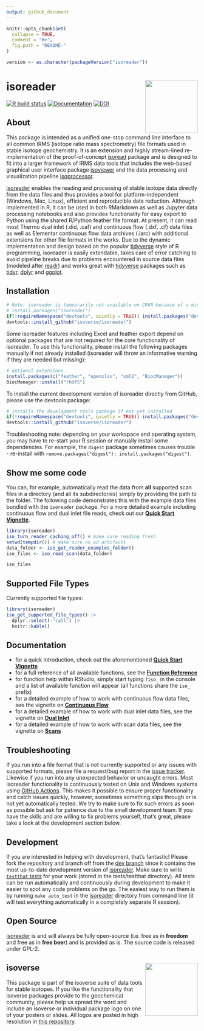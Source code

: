 ```yaml
---
output: github_document
---
```


<!-- README.md is generated from README.Rmd. Please edit that file -->

```r
knitr::opts_chunk$set(
  collapse = TRUE,
  comment = "#>",
  fig.path = "README-"
)

version <- as.character(packageVersion("isoreader"))
```

# isoreader <a href='https://isoreader.isoverse.org'><img src='man/figures/isoreader_logo_thumb.png' align="right" height="138.5"/></a>

<!-- badges: start -->
[![R build status](https://github.com/isoverse/isoreader/workflows/R-CMD-check/badge.svg)](https://github.com/isoverse/isoreader/actions?workflow=R-CMD-check)
[![Documentation](https://img.shields.io/badge/docs-online-green.svg)](https://isoreader.isoverse.org/)
[![DOI](https://joss.theoj.org/papers/10.21105/joss.02878/status.svg)](https://doi.org/10.21105/joss.02878)
<!-- badges: end -->

## About

This package is intended as a unified one-stop command line interface to all common IRMS (isotope ratio mass spectrometry) file formats used in stable isotope geochemistry. It is an extension and highly stream-lined re-implementation of the proof-of-concept [isoread](https://github.com/sebkopf/isoread) package and is designed to fit into a larger framework of IRMS data tools that includes the web-based graphical user interface package [isoviewer](https://github.com/isoverse/isoviewer) and the data processing and visualization pipeline [isoprocessor](https://github.com/isoverse/isoprocessor).

[isoreader](https://isoreader.isoverse.org/) enables the reading and processing of stable isotope data directly from the data files and thus provides a tool for platform-independent (Windows, Mac, Linux), efficient and reproducible data reduction. Although implemented in R, it can be used in both RMarkdown as well as Jupyter data processing notebooks and also provides functionality for easy export to Python using the shared R/Python feather file format. At present, it can read most Thermo dual inlet (.did, .caf) and continuous flow (.dxf, .cf) data files as well as Elementar continuous flow data archives (.iarc) with additional extensions for other file formats in the works. Due to the dynamic implementation and design based on the popular [tidyverse](https://www.tidyverse.org/) style of R programming, isoreader is easily extendable, takes care of error catching to avoid pipeline breaks due to problems encountered in source data files (modeled after  [readr](https://readr.tidyverse.org/)) and works great with [tidyverse](https://www.tidyverse.org/) packages such as [tidyr](https://tidyr.tidyverse.org/), [dplyr](https://dplyr.tidyverse.org/) and [ggplot](https://ggplot2.tidyverse.org/).

## Installation

```r
# Note: isoreader is temporarily not available on CRAN because of a missing dependency, please install directly from GitHub using the commands below
# install.packages("isoreader")
if(!requireNamespace("devtools", quietly = TRUE)) install.packages("devtools")
devtools::install_github("isoverse/isoreader")
```

Some isoreader features including Excel and feather export depend on optional packages that are not required for the core functionality of isoreader. To use this functionality, please install the following packages manually if not already installed (isoreader will throw an informative warning if they are needed but missing):

```r
# optional extensions
install.packages(c("feather", "openxlsx", "xml2", "BiocManager"))
BiocManager::install("rhdf5")
```

To install the current development version of isoreader directly from GitHub, please use the devtools package:

```r
# installs the development tools package if not yet installed
if(!requireNamespace("devtools", quietly = TRUE)) install.packages("devtools")
devtools::install_github("isoverse/isoreader")
```

Troubleshooting note: depending on your workspace and operating system, you may have to re-start your R session or manually install some dependencies. For example, the `digest` package sometimes causes trouble - re-install with `remove.packages("digest"); install.packages("digest")`.

## Show me some code

You can, for example, automatically read the data from **all** supported scan files in a directory (and all its subdirectories) simply by providing the path to the folder. The following code demonstrates this with the example data files bundled with the `isoreader` package. For a more detailed example including continuous flow and dual inlet file reads, check out our [**Quick Start Vignette**](https://isoreader.isoverse.org/articles/quick_start.html).

```r
library(isoreader)
iso_turn_reader_caching_off() # make sure reading fresh
setwd(tempdir()) # make sure no wd artifacts
data_folder <- iso_get_reader_examples_folder()
iso_files <- iso_read_scan(data_folder)

iso_files
```

## Supported File Types

Currently supported file types:

```r
library(isoreader)
iso_get_supported_file_types() |> 
  dplyr::select(-"call") |>
  knitr::kable()
```

## Documentation

 - for a quick introduction, check out the aforementioned [**Quick Start Vignette**](https://isoreader.isoverse.org/articles/quick_start.html)
 - for a full reference of all available functions, see the **[Function Reference](https://isoreader.isoverse.org/reference/)**
 - for function help within RStudio, simply start typing `?iso_` in the console and a list of available function will appear (all functions share the `iso_` prefix)
 - for a detailed example of how to work with continuous flow data files, see the vignette on **[Continuous Flow](https://isoreader.isoverse.org/articles/continuous_flow.html)**
 - for a detailed example of how to work with dual inlet data files, see the vignette on **[Dual Inlet](https://isoreader.isoverse.org/articles/dual_inlet.html)**
 - for a detailed example of how to work with scan data files, see the vignette on **[Scans](https://isoreader.isoverse.org/articles/scan.html)**

## Troubleshooting

If you run into a file format that is not currently supported or any issues with supported formats, please file a request/bug report in the [issue tracker](https://github.com/isoverse/isoreader/issues). Likewise if you run into any unexpected behavior or uncaught errors. Most isoreader functionality is continuously tested on Unix and Windows systems using [GitHub Actions](https://github.com/isoverse/isoreader/actions?workflow=R-CMD-check). This makes it possible to ensure proper functionality and catch issues quickly, however, sometimes something slips through or is not yet automatically tested. We try to make sure to fix such errors as soon as possible but ask for patience due to the small development team. If you have the skills and are willing to fix problems yourself, that's great, please take a look at the development section below.

## Development

If you are interested in helping with development, that's fantastic! Please fork the repository and branch off from the [dev branch](https://github.com/isoverse/isoreader/tree/dev) since it contains the most up-to-date development version of [isoreader](https://isoreader.isoverse.org/). Make sure to write [```testthat``` tests](https://r-pkgs.org/tests.html) for your work (stored in the tests/testthat directory). All tests can be run automatically and continuously during development to make it easier to spot any code problems on the go. The easiest way to run them is by running ```make auto_test``` in the [isoreader](https://isoreader.isoverse.org/) directory from command line (it will test everything automatically in a completely separate R session).

## Open Source

[isoreader](https://isoreader.isoverse.org/) is and will always be fully open-source (i.e. free as in **freedom** and free as in **free beer**) and is provided as is. The source code is released under GPL-2.

## isoverse <a href='https://www.isoverse.org'><img src='man/figures/isoverse_logo_thumb.png' align="right" height="138.5"/></a>

This package is part of the isoverse suite of data tools for stable isotopes. If you like the functionality that isoverse packages provide to the geochemical community, please help us spread the word and include an isoverse or individual package logo on one of your posters or slides. All logos are posted in high resolution in [this repository](https://github.com/isoverse/logos).
